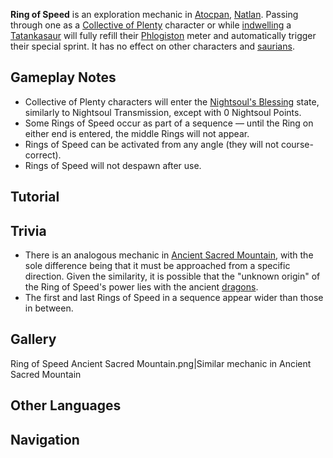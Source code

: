 {{Terminology Infobox
|image        = Ring of Speed.png
|type         = Exploration
|region       = Natlan
}}
'''Ring of Speed''' is an exploration mechanic in [[Atocpan]], [[Natlan]]. Passing through one as a [[Collective of Plenty]] character or while [[indwelling]] a [[Tatankasaur]] will fully refill their [[Phlogiston]] meter and automatically trigger their special sprint. It has no effect on other characters and [[saurian]]s.

==Gameplay Notes==
* Collective of Plenty characters will enter the [[Nightsoul's Blessing]] state, similarly to Nightsoul Transmission, except with 0 Nightsoul Points.
* Some Rings of Speed occur as part of a sequence &mdash; until the Ring on either end is entered, the middle Rings will not appear.
* Rings of Speed can be activated from any angle (they will not course-correct).
* Rings of Speed will not despawn after use.

==Tutorial==
{{Tutorial|Ring of Speed}}

==Trivia==
* There is an analogous mechanic in [[Ancient Sacred Mountain]], with the sole difference being that it must be approached from a specific direction. Given the similarity, it is possible that the "unknown origin" of the Ring of Speed's power lies with the ancient [[dragon]]s.
* The first and last Rings of Speed in a sequence appear wider than those in between.

==Gallery==
<gallery>
Ring of Speed Ancient Sacred Mountain.png|Similar mechanic in Ancient Sacred Mountain
</gallery>

==Other Languages==
{{Other Languages
|en       = Ring of Speed
|zhs      = 驱速之环
|zhs_rm   = 
|zht      = 驅速之環
|zht_rm   = 
|ja       = 加速リング
|ja_rm    = 
|ko       = 가속 고리
|es       = Anillo de aceleración
|fr       = Anneau de vitesse
|ru       = Кольцо скорости
|th       = วงแหวนเร่งความเร็ว
|th_rm    = 
|vi       = Vòng Tốc Độ
|de       = Beschleunigungsring
|id       = Ring of Speed
|pt       = Anel de Aceleração
|tr       = Hız Halkası
|it       = Anello accelerante
}}
<!--
==References==
{{Reflist}}
-->
==Navigation==
{{Exploration Navbox|Natlan}}